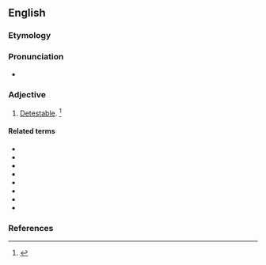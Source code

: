 ==English==

===Etymology===
{{suffix|abhor|ible|lang=en}}

===Pronunciation===
* {{a|US}} {{IPA|/æbˈhɑ.ɹɪb.l̩/|/æbˈhɔɹ.ɪb.l̩/|lang=en}}

===Adjective===
{{en-adj}}

# {{lbl|en|rare|obsolete}} [[detestable|Detestable]]. {{defdate|mid 17th century}}<ref>{{R:SOED5|page=4}}</ref>

====Related terms====
* {{l|en|abhor}}
* {{l|en|abhorred}}
* {{l|en|abhorrence}}
* {{l|en|abhorrency}}
* {{l|en|abhorrent}}
* {{l|en|abhorrently}}
* {{l|en|abhorrer}}
* {{l|en|abhorring}}

===References===
<references/>